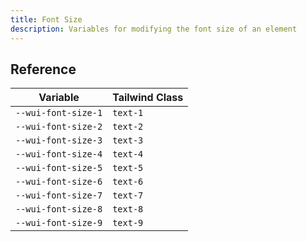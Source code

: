 ```yaml
---
title: Font Size
description: Variables for modifying the font size of an element
---
```


## Reference

| Variable            | Tailwind Class |
| ------------------- | -------------- |
| `--wui-font-size-1` | `text-1`       |
| `--wui-font-size-2` | `text-2`       |
| `--wui-font-size-3` | `text-3`       |
| `--wui-font-size-4` | `text-4`       |
| `--wui-font-size-5` | `text-5`       |
| `--wui-font-size-6` | `text-6`       |
| `--wui-font-size-7` | `text-7`       |
| `--wui-font-size-8` | `text-8`       |
| `--wui-font-size-9` | `text-9`       |
